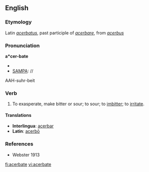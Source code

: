 ==English==

===Etymology===
Latin ''[[acerbatus]]'', past participle of ''[[acerbare]]'', from ''[[acerbus]]''

===Pronunciation===
'''a*cer-bate'''
* {{IPA|/ˈæsəˌbeɪt/}}
* [[SAMPA]]: //
AAH-suhr-beit

===Verb===
{{en-verb|acerbat|es}}

# To exasperate, make bitter or sour; to sour; to [[imbitter]]; to [[irritate]].

====Translations====
* '''Interlingua''': [[acerbar]]
* '''Latin''': [[acerbo|acerbō]]

===References===
* Webster 1913

[[fi:acerbate]]
[[vi:acerbate]]